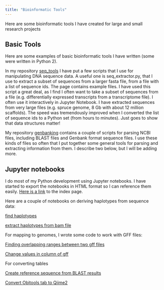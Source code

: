 ```yaml
---
title: "Bioinformatic Tools"
---
```


Here are some bioinformatic tools I have created for large and small research projects

## Basic Tools

Here are some examples of basic bioinformatic tools I have written (some were written in Python 2). 

In my repository [seq_tools](https://github.com/hughcross/seq_tools) I have put a few scripts that I use for manipulating DNA sequence data. A useful one is seq_extractor.py, that I use to extract a subset of sequences from a larger fasta file, from a file with a list of sequence ids. The page contains example files. I have used this script a great deal, as I find I often want to take a subset of sequences from a file (e.g. differentially expressed transcripts from a transcriptome file). I often use it interactively in Jupyter Notebook. I have extracted sequences from very large files (e.g. spruce genome, 8 Gb with about 12 million scaffolds). The speed was tremendously improved when I converted the list of sequence ids to a Python set (from hours to minutes). Just goes to show that data structures matter!

My repository [genbanking](https://github.com/hughcross/genbanking) contains a couple of scripts for parsing NCBI files, including BLAST files and Genbank format sequence files. I use these kinds of files so often that I put together some general tools for parsing and extracting information from them. I describe two below, but I will be adding more.


## Jupyter notebooks

I do most of my Python development using Jupyter notebooks. I have started to export the notebooks in HTML format so I can reference them easily. [Here is a link](https://hughcross.github.io/links.html) to the index page. 

Here are a couple of notebooks on deriving haplotypes from sequence data:

[find haplotypes](https://hughcross.github.io/notebooks/find_haps_w_functions.html)

[extract haplotypes from bam file](https://hughcross.github.io/notebooks/extractHaplotypesDEL.html)

For mapping to genomes, I wrote some code to work with GFF files:

[Finding overlapping ranges between two gff files](https://hughcross.github.io/notebooks/finding_overlapping_ranges_between_two_gffs_dev.html)

[Change values in column of gff](https://hughcross.github.io/notebooks/change_values_in_column_of_gff.html)

For converting tables 

[Create reference sequence from BLAST results](https://hughcross.github.io/notebooks/create_trnl_ref_from_blast.html)

[Convert Obitools tab to Qiime2](https://hughcross.github.io/notebooks/convert_obitab2qiime.html)

